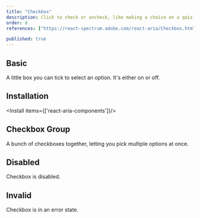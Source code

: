 ```yaml
---
title: "Checkbox"
description: Click to check or uncheck, like making a choice on a quiz, simple and straightforward for quick decisions.
order: 8
references: ["https://react-spectrum.adobe.com/react-aria/Checkbox.html#props"]

published: true
---
```


## Basic

A little box you can tick to select an option. It's either on or off.

<How toUse="forms/checkbox-demo" />

## Installation

<Install items={['react-aria-components']}/>

<SourceCode toShow='checkbox'/>

## Checkbox Group
A bunch of checkboxes together, letting you pick multiple options at once.
<How toUse="forms/checkbox-group-demo" />

## Disabled
Checkbox is disabled.
<How toUse="forms/checkbox-disabled-demo" />

## Invalid
Checkbox is in an error state.
<How toUse="forms/checkbox-invalid-demo" />
